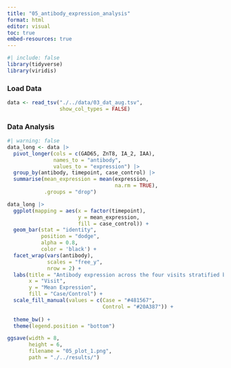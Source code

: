 ```yaml
---
title: "05_antibody_expression_analysis"
format: html
editor: visual
toc: true
embed-resources: true
---
```


```r
#| include: false
library(tidyverse)
library(viridis)
```

### Load Data

```r
data <- read_tsv("./../data/03_dat_aug.tsv",
                 show_col_types = FALSE)
```

### Data Analysis

```r
#| warning: false
data_long <- data |>
  pivot_longer(cols = c(GAD65, ZnT8, IA_2, IAA),
               names_to = "antibody", 
               values_to = "expression") |>
  group_by(antibody, timepoint, case_control) |>
  summarise(mean_expression = mean(expression,
                                   na.rm = TRUE),
            .groups = "drop")

data_long |>
  ggplot(mapping = aes(x = factor(timepoint),
                       y = mean_expression,
                       fill = case_control)) +
  geom_bar(stat = "identity",
           position = "dodge",
           alpha = 0.8,
           color = 'black') +
  facet_wrap(vars(antibody),
             scales = "free_y",
             nrow = 2) +
  labs(title = "Antibody expression across the four visits stratified by case/control",
       x = "Visit",
       y = "Mean Expression",
       fill = "Case/Control") +
  scale_fill_manual(values = c(Case = "#481567",
                               Control = "#20A387")) +
  
  theme_bw() + 
  theme(legend.position = "bottom")

ggsave(width = 8,
       height = 6,
       filename = "05_plot_1.png",
       path = "./../results/")
```
